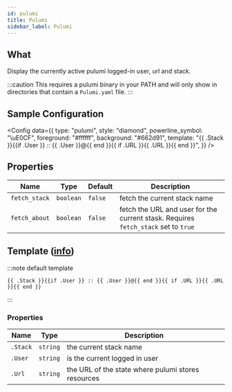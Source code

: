 ```yaml
---
id: pulumi
title: Pulumi
sidebar_label: Pulumi
---
```


## What

Display the currently active pulumi logged-in user, url and stack.

:::caution
This requires a pulumi binary in your PATH and will only show in directories that contain a `Pulumi.yaml` file.
:::

## Sample Configuration


<Config
  data={{
    type: "pulumi",
    style: "diamond",
    powerline_symbol: "\uE0CF",
    foreground: "#ffffff",
    background: "#662d91",
    template:
      "{{ .Stack }}{{if .User }} :: {{ .User }}@{{ end }}{{ if .URL }}{{ .URL }}{{ end }}",
  }}
/>

## Properties

| Name          | Type      | Default | Description                                                                        |
| ------------- | --------- | ------- | ---------------------------------------------------------------------------------- |
| `fetch_stack` | `boolean` | `false` | fetch the current stack name                                                       |
| `fetch_about` | `boolean` | `false` | fetch the URL and user for the current stask. Requires `fetch_stack` set to `true` |

## Template ([info][templates])

:::note default template

```template
{{ .Stack }}{{if .User }} :: {{ .User }}@{{ end }}{{ if .URL }}{{ .URL }}{{ end }}
```

:::

### Properties

| Name     | Type     | Description                                        |
| -------- | -------- | -------------------------------------------------- |
| `.Stack` | `string` | the current stack name                             |
| `.User`  | `string` | is the current logged in user                      |
| `.Url`   | `string` | the URL of the state where pulumi stores resources |

[templates]: /docs/configuration/templates
